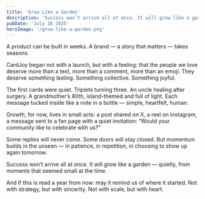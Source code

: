 ```yaml
---
title: 'Grow Like a Garden'
description: 'Success won’t arrive all at once. It will grow like a garden — quietly, from moments that seemed small at the time.'
pubDate: 'July 18 2025'
heroImage: '/grow-like-a-garden.png'
---
```


A product can be built in weeks.
A brand — a story that matters — takes seasons.

CardJoy began not with a launch, but with a feeling:
that the people we love deserve more than a text,
more than a comment, more than an emoji.
They deserve something lasting.
Something collective.
Something joyful.

The first cards were quiet.
Triplets turning three.
An uncle healing after surgery.
A grandmother’s 80th, island-themed and full of light.
Each message tucked inside like a note in a bottle —
simple, heartfelt, human.

Growth, for now, lives in small acts:
a post shared on X, a reel on Instagram,
a message sent to a fan page with a quiet invitation:
“Would your community like to celebrate with us?”

Some replies will never come.
Some doors will stay closed.
But momentum builds in the unseen —
in patience, in repetition,
in choosing to show up again tomorrow.

Success won’t arrive all at once.
It will grow like a garden — quietly,
from moments that seemed small at the time.

And if this is read a year from now:
may it remind us of where it started.
Not with strategy, but with sincerity.
Not with scale, but with heart.


<LinkPreview url="https://preview.cardjoy.app/p/card/PHKYNTI/viewable" />